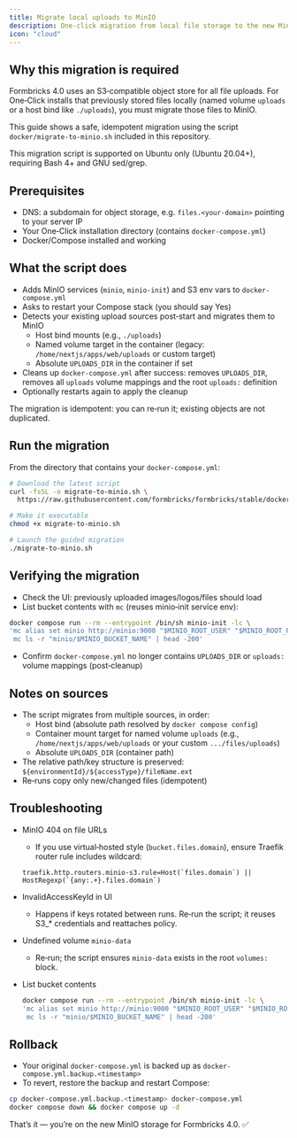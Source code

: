 ```yaml
---
title: Migrate local uploads to MinIO
description: One‑click migration from local file storage to the new MinIO storage required in 4.0
icon: "cloud"
---
```


## Why this migration is required

Formbricks 4.0 uses an S3‑compatible object store for all file uploads. For One‑Click installs that previously stored files locally (named volume `uploads` or a host bind like `./uploads`), you must migrate those files to MinIO.

This guide shows a safe, idempotent migration using the script `docker/migrate-to-minio.sh` included in this repository.

<Note>
  This migration script is supported on Ubuntu only (Ubuntu 20.04+), requiring Bash 4+ and GNU sed/grep.
</Note>

## Prerequisites

- DNS: a subdomain for object storage, e.g. `files.<your-domain>` pointing to your server IP
- Your One‑Click installation directory (contains `docker-compose.yml`)
- Docker/Compose installed and working

## What the script does

- Adds MinIO services (`minio`, `minio-init`) and S3 env vars to `docker-compose.yml`
- Asks to restart your Compose stack (you should say Yes)
- Detects your existing upload sources post‑start and migrates them to MinIO
  - Host bind mounts (e.g., `./uploads`)
  - Named volume target in the container (legacy: `/home/nextjs/apps/web/uploads` or custom target)
  - Absolute `UPLOADS_DIR` in the container if set
- Cleans up `docker-compose.yml` after success: removes `UPLOADS_DIR`, removes all `uploads` volume mappings and the root `uploads:` definition
- Optionally restarts again to apply the cleanup

The migration is idempotent: you can re‑run it; existing objects are not duplicated.

## Run the migration

From the directory that contains your `docker-compose.yml`:

```bash
# Download the latest script
curl -fsSL -o migrate-to-minio.sh \
  https://raw.githubusercontent.com/formbricks/formbricks/stable/docker/migrate-to-minio.sh

# Make it executable
chmod +x migrate-to-minio.sh

# Launch the guided migration
./migrate-to-minio.sh
```

## Verifying the migration

- Check the UI: previously uploaded images/logos/files should load
- List bucket contents with `mc` (reuses minio‑init service env):

```bash
docker compose run --rm --entrypoint /bin/sh minio-init -lc \
'mc alias set minio http://minio:9000 "$MINIO_ROOT_USER" "$MINIO_ROOT_PASSWORD" && \
 mc ls -r "minio/$MINIO_BUCKET_NAME" | head -200'
```

- Confirm `docker-compose.yml` no longer contains `UPLOADS_DIR` or `uploads:` volume mappings (post‑cleanup)

## Notes on sources

- The script migrates from multiple sources, in order:
  - Host bind (absolute path resolved by `docker compose config`)
  - Container mount target for named volume `uploads` (e.g., `/home/nextjs/apps/web/uploads` or your custom `.../files/uploads`)
  - Absolute `UPLOADS_DIR` (container path)
- The relative path/key structure is preserved: `${environmentId}/${accessType}/fileName.ext`
- Re‑runs copy only new/changed files (idempotent)

## Troubleshooting

- MinIO 404 on file URLs
  - If you use virtual‑hosted style (`bucket.files.domain`), ensure Traefik router rule includes wildcard:
  ```
  traefik.http.routers.minio-s3.rule=Host(`files.domain`) || HostRegexp(`{any:.+}.files.domain`)
  ```
- InvalidAccessKeyId in UI

  - Happens if keys rotated between runs. Re‑run the script; it reuses S3\_\* credentials and reattaches policy.

- Undefined volume `minio-data`

  - Re‑run; the script ensures `minio-data` exists in the root `volumes:` block.

- List bucket contents
  ```bash
  docker compose run --rm --entrypoint /bin/sh minio-init -lc \
  'mc alias set minio http://minio:9000 "$MINIO_ROOT_USER" "$MINIO_ROOT_PASSWORD"; \
   mc ls -r "minio/$MINIO_BUCKET_NAME" | head -200'
  ```

## Rollback

- Your original `docker-compose.yml` is backed up as `docker-compose.yml.backup.<timestamp>`
- To revert, restore the backup and restart Compose:

```bash
cp docker-compose.yml.backup.<timestamp> docker-compose.yml
docker compose down && docker compose up -d
```

That’s it — you’re on the new MinIO storage for Formbricks 4.0. ✅
